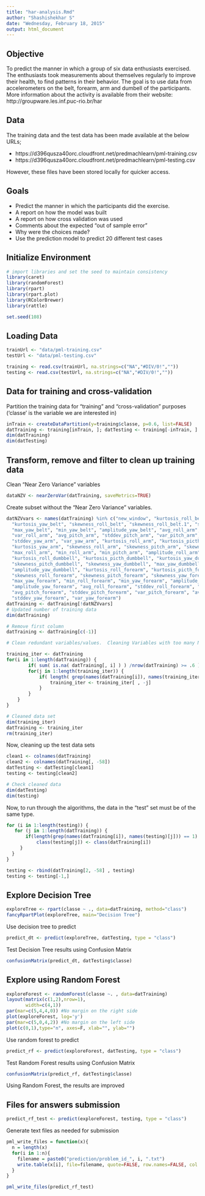 ```yaml
---
title: "har-analysis.Rmd"
author: "Shashishekhar S"
date: "Wednesday, February 18, 2015"
output: html_document
---
```



## Objective

To predict the manner in which a group of six data enthusiasts exercised. The enthusiasts took measurements about themselves regularly to improve their health, to find patterns in their behavior. The goal is to use data from accelerometers on the belt, forearm, arm and dumbell of the participants.
More information about the activity is available from their website: http://groupware.les.inf.puc-rio.br/har

## Data

The training data and the test data has been made available at the below URLs;

 - https://d396qusza40orc.cloudfront.net/predmachlearn/pml-training.csv
 - https://d396qusza40orc.cloudfront.net/predmachlearn/pml-testing.csv

However, these files have been stored locally for quicker access.


## Goals

 * Predict the manner in which the participants did the exercise. 
 * A report on how the model was built
 * A report on how cross validation was used
 * Comments about the expected "out of sample error"
 * Why were the choices made?
 * Use the prediction model to predict 20 different test cases

## Initialize Environment

```r
# import libraries and set the seed to maintain consistency
library(caret)
library(randomForest)
library(rpart)
library(rpart.plot)
library(RColorBrewer)
library(rattle)

set.seed(108)
```

## Loading Data

```r
trainUrl <- "data/pml-training.csv"
testUrl <- "data/pml-testing.csv"
```

```r
training <- read.csv(trainUrl, na.strings=c("NA","#DIV/0!",""))
testing <- read.csv(testUrl, na.strings=c("NA","#DIV/0!",""))
```

## Data for training and cross-validation

Partition the training data for "training" and "cross-validation" purposes 
('classe' is the variable we are interested in)

```r
inTrain <- createDataPartition(y=training$classe, p=0.6, list=FALSE)
datTraining <- training[inTrain, ]; datTesting <- training[-inTrain, ]
dim(datTraining)
dim(datTesting)
```


## Transform, remove and filter to clean up training data

Clean "Near Zero Variance" variables

```r

dataNZV <- nearZeroVar(datTraining, saveMetrics=TRUE)
```

Create subset without the "Near Zero Variance" variables.

```r
datNZVvars <- names(datTraining) %in% c("new_window", "kurtosis_roll_belt", "kurtosis_picth_belt",
  "kurtosis_yaw_belt", "skewness_roll_belt", "skewness_roll_belt.1", "skewness_yaw_belt",
  "max_yaw_belt", "min_yaw_belt", "amplitude_yaw_belt", "avg_roll_arm", "stddev_roll_arm",
  "var_roll_arm", "avg_pitch_arm", "stddev_pitch_arm", "var_pitch_arm", "avg_yaw_arm",
  "stddev_yaw_arm", "var_yaw_arm", "kurtosis_roll_arm", "kurtosis_picth_arm",
  "kurtosis_yaw_arm", "skewness_roll_arm", "skewness_pitch_arm", "skewness_yaw_arm",
  "max_roll_arm", "min_roll_arm", "min_pitch_arm", "amplitude_roll_arm", "amplitude_pitch_arm",
  "kurtosis_roll_dumbbell", "kurtosis_picth_dumbbell", "kurtosis_yaw_dumbbell", "skewness_roll_dumbbell",
  "skewness_pitch_dumbbell", "skewness_yaw_dumbbell", "max_yaw_dumbbell", "min_yaw_dumbbell",
  "amplitude_yaw_dumbbell", "kurtosis_roll_forearm", "kurtosis_picth_forearm", "kurtosis_yaw_forearm",
  "skewness_roll_forearm", "skewness_pitch_forearm", "skewness_yaw_forearm", "max_roll_forearm",
  "max_yaw_forearm", "min_roll_forearm", "min_yaw_forearm", "amplitude_roll_forearm",
  "amplitude_yaw_forearm", "avg_roll_forearm", "stddev_roll_forearm", "var_roll_forearm",
  "avg_pitch_forearm", "stddev_pitch_forearm", "var_pitch_forearm", "avg_yaw_forearm",
  "stddev_yaw_forearm", "var_yaw_forearm")
datTraining <- datTraining[!datNZVvars]
# Updated number of training data
dim(datTraining)

# Remove first column
datTraining <- datTraining[c(-1)]

# Clean redundant variables/values.  Cleaning Variables with too many NAs.

training_iter <- datTraining 
for(i in 1:length(datTraining)) { 
        if( sum( is.na( datTraining[, i] ) ) /nrow(datTraining) >= .6 ) { 
		for(j in 1:length(training_iter)) {
			if( length( grep(names(datTraining[i]), names(training_iter)[j]) ) == 1)  { 
				training_iter <- training_iter[ , -j] 
			}	
		} 
	}
}

# Cleaned data set
dim(training_iter)
datTraining <- training_iter
rm(training_iter)
```

Now, cleaning up the test data sets

```r
clean1 <- colnames(datTraining)
clean2 <- colnames(datTraining[, -58])
datTesting <- datTesting[clean1]
testing <- testing[clean2]

# Check cleaned data
dim(datTesting)
dim(testing)
```

Now, to run through the algorithms, the data in the "test" set must be of the same type.

```r
for (i in 1:length(testing)) {
   for (j in 1:length(datTraining)) {
	   if(length(grep(names(datTraining[i]), names(testing)[j])) == 1)  {
	       class(testing[j]) <- class(datTraining[i])
     }      
  }     
}

testing <- rbind(datTraining[2, -58] , testing)
testing <- testing[-1,]
```

## Explore Decision Tree

```r
exploreTree <- rpart(classe ~ ., data=datTraining, method="class")
fancyRpartPlot(exploreTree, main="Decision Tree")
```

Use decision tree to predict

```r
predict_dt <- predict(exploreTree, datTesting, type = "class")
```

Test Decision Tree results using Confusion Matrix

```r
confusionMatrix(predict_dt, datTesting$classe)
```

## Explore using Random Forest

```r
exploreForest <- randomForest(classe ~. , data=datTraining)
layout(matrix(c(1,2),nrow=1),
       width=c(4,1)) 
par(mar=c(5,4,4,0)) #No margin on the right side
plot(exploreForest, log='y')
par(mar=c(5,0,4,2)) #No margin on the left side
plot(c(0,1),type="n", axes=F, xlab="", ylab="")
```

Use random forest to predict
```r
predict_rf <- predict(exploreForest, datTesting, type = "class")
```

Test Random Forest results using Confusion Matrix
```r
confusionMatrix(predict_rf, datTesting$classe)
```

Using Random Forest, the results are improved

## Files for answers submission

```r
predict_rf_test <- predict(exploreForest, testing, type = "class")
```

Generate text files as needed for submission
```r

pml_write_files = function(x){
  n = length(x)
  for(i in 1:n){
    filename = paste0("prediction/problem_id_", i, ".txt")
    write.table(x[i], file=filename, quote=FALSE, row.names=FALSE, col.names=FALSE)
  }
}

pml_write_files(predict_rf_test)
```
